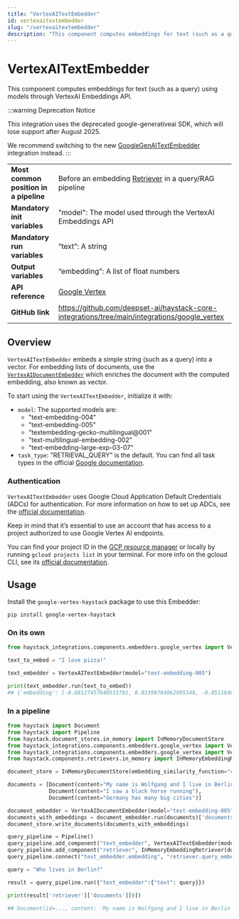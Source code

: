 ```yaml
---
title: "VertexAITextEmbedder"
id: vertexaitextembedder
slug: "/vertexaitextembedder"
description: "This component computes embeddings for text (such as a query) using models through VertexAI Embeddings API."
---
```


# VertexAITextEmbedder

This component computes embeddings for text (such as a query) using models through VertexAI Embeddings API.

:::warning Deprecation Notice

This integration uses the deprecated google-generativeai SDK, which will lose support after August 2025.

We recommend switching to the new [GoogleGenAITextEmbedder](googlegenaitextembedder.mdx) integration instead.
:::

|  |  |
| --- | --- |
| **Most common position in a pipeline** | Before an embedding [Retriever](../retrievers.mdx) in a query/RAG pipeline                         |
| **Mandatory init variables**           | "model": The model used through the VertexAI Embeddings API                                     |
| **Mandatory run variables**            | “text”: A string                                                                                |
| **Output variables**                   | “embedding”: A list of float numbers                                                            |
| **API reference**                      | [Google Vertex](/reference/integrations-google-vertex)                                                 |
| **GitHub link**                        | https://github.com/deepset-ai/haystack-core-integrations/tree/main/integrations/google_vertex |

## Overview

`VertexAITextEmbedder` embeds a simple string (such as a query) into a vector. For embedding lists of documents, use the [`VertexAIDocumentEmbedder`](vertexaidocumentembedder.mdx) which enriches the document with the computed embedding, also known as vector.

To start using the `VertexAITextEmbedder`, initialize it with:

- `model`: The supported models are:
  - "text-embedding-004"
  - "text-embedding-005"
  - "textembedding-gecko-multilingual@001"
  - "text-multilingual-embedding-002"
  - "text-embedding-large-exp-03-07"
- `task_type`: "RETRIEVAL_QUERY” is the default. You can find all task types in the official [Google documentation](https://cloud.google.com/vertex-ai/generative-ai/docs/model-reference/text-embeddings-api#tasktype).

### Authentication

`VertexAITextEmbedder` uses Google Cloud Application Default Credentials (ADCs) for authentication. For more information on how to set up ADCs, see the [official documentation](https://cloud.google.com/docs/authentication/provide-credentials-adc).

Keep in mind that it’s essential to use an account that has access to a project authorized to use Google Vertex AI endpoints.

You can find your project ID in the [GCP resource manager](https://console.cloud.google.com/cloud-resource-manager) or locally by running `gcloud projects list` in your terminal. For more info on the gcloud CLI, see its [official documentation](https://cloud.google.com/cli).

## Usage

Install the `google-vertex-haystack` package to use this Embedder:

```shell
pip install google-vertex-haystack
```

### On its own

```python
from haystack_integrations.components.embedders.google_vertex import VertexAITextEmbedder

text_to_embed = "I love pizza!"

text_embedder = VertexAITextEmbedder(model="text-embedding-005")

print(text_embedder.run(text_to_embed))
## {'embedding': [-0.08127457648515701, 0.03399784862995148, -0.05116401985287666, ...]
```

### In a pipeline

```python
from haystack import Document
from haystack import Pipeline
from haystack.document_stores.in_memory import InMemoryDocumentStore
from haystack_integrations.components.embedders.google_vertex import VertexAITextEmbedder
from haystack_integrations.components.embedders.google_vertex import VertexAIDocumentEmbedder
from haystack.components.retrievers.in_memory import InMemoryEmbeddingRetriever

document_store = InMemoryDocumentStore(embedding_similarity_function="cosine")

documents = [Document(content="My name is Wolfgang and I live in Berlin"),
             Document(content="I saw a black horse running"),
             Document(content="Germany has many big cities")]

document_embedder = VertexAIDocumentEmbedder(model="text-embedding-005")
documents_with_embeddings = document_embedder.run(documents)['documents']
document_store.write_documents(documents_with_embeddings)

query_pipeline = Pipeline()
query_pipeline.add_component("text_embedder", VertexAITextEmbedder(model="text-embedding-005"))
query_pipeline.add_component("retriever", InMemoryEmbeddingRetriever(document_store=document_store))
query_pipeline.connect("text_embedder.embedding", "retriever.query_embedding")

query = "Who lives in Berlin?"

result = query_pipeline.run({"text_embedder":{"text": query}})

print(result['retriever']['documents'][0])

## Document(id=..., content: 'My name is Wolfgang and I live in Berlin')
```
